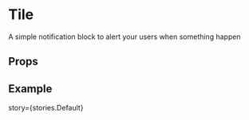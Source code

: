 
<Meta title="Component/Tile" />

# Tile

A simple notification block to alert your users when something happen

## Props

<ArgsTable of={Tile} />

## Example

<Canvas>
  <Story name="Tile">
  <div>story={stories.Default} </div>
  </Story>
</Canvas>